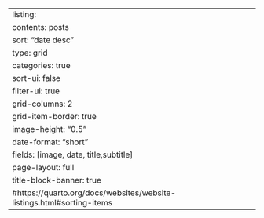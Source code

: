 ---
listing:
  contents: posts
  sort: "date desc"
  type: grid
  categories: true
  sort-ui: false
  filter-ui: true
  grid-columns: 2
  grid-item-border: true
  image-height: "0.5"
  date-format: "short"
  fields: [image, date, title,subtitle]
page-layout: full
title-block-banner: true
#https://quarto.org/docs/websites/website-listings.html#sorting-items
---